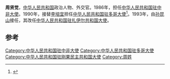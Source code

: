 '''周贤觉'''，[[中华人民共和国|中华人民共和国]]政治人物、外交官。1986年，担任[[中国驻中非大使列表|中华人民共和国驻中非大使]]。1990年，接替[[李培宜|李培宜]]担任[[中国驻多哥大使列表|中华人民共和国驻多哥大使]]<ref>{{cite web|author=中华人民共和国外交部|title=中国驻多哥共和国历任大使|url=http://www.mfa.gov.cn/chn/pds/ziliao/wjrw/2167/2170/t9182.htm|publisher=中华人民共和国外交部|accessdate=2012-03-03|archive-date=2012-08-05|archive-url=https://archive.is/20120805180343/http://www.mfa.gov.cn/chn/pds/ziliao/wjrw/2167/2170/t9182.htm|dead-url=no}}</ref>。1993年，由[[孙昆山|孙昆山]]接任，其改任[[中国驻刚果民主共和国大使列表|中华人民共和国驻扎伊尔共和国大使]]。

== 参考 ==
{{reflist}}
{{start box}}
{{s-dip}}
{{succession box|[[徐净武|徐净武]]|[[赵惠民|赵惠民]]|[[中国驻中非大使列表|中华人民共和国驻中非大使]]|1986年1月-1990年1月}}
{{succession box|[[李培宜|李培宜]]|[[孙昆山|孙昆山]]|[[中国驻多哥大使列表|中华人民共和国驻多哥大使]]|1990年4月-1993年11月}}
{{succession box|[[李培宜|李培宜]]|[[黄舍骄|黄舍骄]]|[[中国驻刚果民主共和国大使列表|中华人民共和国驻-{扎}-伊尔大使]]|1993年12月-1996年11月}}
{{end box}}
{{中国政治人物小作品}}
[[Category:中华人民共和国驻中非大使|Category:中华人民共和国驻中非大使]]
[[Category:中华人民共和国驻多哥大使|Category:中华人民共和国驻多哥大使]]
[[Category:中华人民共和国驻刚果民主共和国大使|Category:中华人民共和国驻刚果民主共和国大使]]
[[Category:周姓|Category:周姓]]